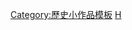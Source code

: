 {{asbox
| image     = L' Isle Formosa.png
| pix       = 35
| subject   = 
| qualifier = 與[[臺灣歷史]]相關
| category  = 台灣歷史小作品
| tempsort  = 
| name      = Template:TW-hist-stub
}}<noinclude>
[[Category:歷史小作品模板]]
[[Category:台灣小作品模板|H]]
</noinclude>